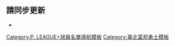 {{Basketball roster header | template_name = 臺北富邦勇士球員名單 | team= 臺北富邦勇士 | nat = n }}

{{player3 | num = 0 | name = 賴廷恩 | pos = G | m = 1.76 | kgs = 70  | year = 1996 | month = 07 | date = 22 }}
{{player3 | num = 1 | name = 林書緯 | pos = G | m = 1.82 | kgs = 69 | year = 1992 | month = 06 | date = 21 | note = CP }}
{{player3 | num = 2 | name = 簡偉儒 | pos = G | m = 1.85 | kgs = 80 | year = 1992 | month = 01 | date = 20 }}
{{player3 | num = 3 | name = 張宗憲 | pos = G | m = 1.92 | kgs = 88 | year = 1988 | month = 12 | date = 27 }}
{{player3 | num = 8 | name = 周桂羽 | pos = F | m = 1.93 | kgs = 95 | year = 1998 | month = 07 | date = 19 }}
{{player3 | num = 11 | name = 瓊斯 | link = 佩里·瓊斯 | tslink = Perry Jones | pos = F | m = 2.11 | kgs = 107 | year = 1991 | month = 09 | date = 24 | note = I }}
{{player3 | num = 12 | name = 林志傑 | pos = F | m = 1.92 | kgs = 92 | year = 1982 | month = 06 | date = 11 }}
{{player3 | num = 13 | name = 林孟學 | pos = F | m = 1.95 | kgs = 88 | year = 1992 | month = 10 | date = 14 }}
{{player3 | num = 14 | name = 蔡文誠 | pos = F | m = 1.90 | kgs = 96 | year = 1985 | month = 05 | date = 31 | note = C }}
{{player3 | num = 17 | name = 辛特力 | link = 米克·辛格泰維 (籃球運動員) | pos = F | m = 1.98 | kgs = 103 | year = 1988 | month = 09 | date = 19 | note = I }}
{{player3 | num = 21 | name = 曾祥鈞 | pos = C | m = 2.05 | kgs = 95 | year = 1998 | month = 08 | date = 08 }}
{{player3 | num = 23 | name = 石博恩 | pos = C | m = 1.98 | kgs = 95 | year = 1997 | month = 10| date = 05 | cat = 2 | note = FS }}
{{player3 | num = 29 | name = 張耕淯 | pos = F | m = 1.88 | kgs = 85 | year = 1995 | month = 10 | date = 16 }}
{{player3 | num = 32 | name= 塞瑟夫 | link = 伊戈爾·扎伊采夫 | pos = C | m = 2.11 | kgs = 110 | year = 1989 | month = 05 | date = 11 | note = I }}
{{player3 | num = 76 | name = 曾文鼎 | pos = C | m = 2.04 | kgs = 97 | year = 1984 | month = 07 | date = 06 }}

{{Basketball roster footer
| head_coach = 
* [[許晉哲]]
| asst_coach = 
* [[吳永仁]]（執行）
* [[姜智振]]
* [[魏維]]
* [[林煒晧]]
| str_cond = 
* [[鄭維軒]]
| ath_train =
* [[林武璋]]
| legend1 = '''（CP）''' [[P. LEAGUE+華裔球員|華裔球員]]
| legend2 = '''（FS）''' [[P. LEAGUE+外籍生球員|外籍生球員]]
| legend3 = '''（I）''' [[P. LEAGUE+外籍球員|外籍球員]]
| roster_url = https://pleagueofficial.com/team/1
| accessdate = 2022-03-21
}}<noinclude>

== 請同步更新 ==
*{{tl|臺北富邦勇士現役球員名單}}

[[Category:P. LEAGUE+球員名單導航模板]]
[[Category:臺北富邦勇士模板]]
</noinclude>